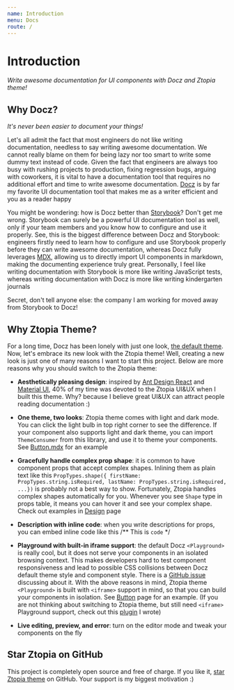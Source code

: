 ```yaml
---
name: Introduction
menu: Docs
route: /
---
```


# Introduction

_Write awesome documentation for UI components with Docz and Ztopia theme!_

## Why Docz?

_It's never been easier to document your things!_

Let's all admit the fact that most engineers do not like writing documentation,
needless to say writing awesome documentation. We cannot really blame on them
for being lazy nor too smart to write some dummy text instead of code.
Given the fact that engineers are always too busy with rushing projects to production,
fixing regression bugs, arguing with coworkers, it is vital to have a documentation
tool that requires no additional effort and time to write awesome documentation.
[Docz](https://www.docz.site/) is by far my favorite UI documentation tool that
makes me as a writer efficient and you as a reader happy

You might be wondering: how is Docz better than [Storybook](https://storybook.js.org/)?
Don't get me wrong. Storybook can surely be a powerful UI documentation tool as well,
only if your team members and you know how to configure and use it properly.
See, this is the biggest difference between Docz and Storybook:
engineers firstly need to learn how to configure and use Storybook properly
before they can write awesome documentation, whereas Docz fully leverages [MDX](https://mdxjs.com/),
allowing us to directly import UI components in markdown, making the documenting experience truly great.
Personally, I feel like writing documentation with Storybook is more like writing JavaScript tests,
whereas writing documentation with Docz is more like writing kindergarten journals

Secret, don't tell anyone else: the company I am working for moved away from
Storybook to Docz!

## Why Ztopia Theme?

For a long time, Docz has been lonely with just one look,
[the default theme](https://github.com/pedronauck/docz/tree/master/core/docz-theme-default).
Now, let's embrace its new look with the Ztopia theme! Well, creating a new look
is just one of many reasons I want to start this project. Below are more reasons
why you should switch to the Ztopia theme:

- **Aesthetically pleasing design**: inspired by
  [Ant Design React](https://ant.design/docs/react/introduce) and
  [Material UI](https://material-ui.com/), 40% of my time was devoted to the Ztopia UI&UX
  when I built this theme. Why? because I believe great UI&UX
  can attract people reading documentation :)

- **One theme, two looks**: Ztopia theme comes with light and dark mode. You can click
  the light bulb in top right corner to see the difference. If your component also
  supports light and dark theme, you can import `ThemeConsumer` from this library,
  and use it to theme your components.
  See [Button.mdx](https://raw.githubusercontent.com/zicodeng/docz-theme-ztopia/master/example/Button.mdx) for an example

- **Gracefully handle complex prop shape**: it is common to have component props
  that accept complex shapes. Inlining them as plain text like this
  `PropTypes.shape({ firstName: PropTypes.string.isRequired, lastName: PropTypes.string.isRequired, ...})`
  is probably not a best way to show. Fortunately, Ztopia handles complex shapes automatically for you.
  Whenever you see `Shape` type in props table, it means you can hover it
  and see your complex shape. Check out examples
  in [Design](http://docz-theme-ztopia.surge.sh/docs/design) page

- **Description with inline code**: when you write descriptions for props,
  you can embed inline code like this /\*\* This is `code` \*/

- **Playground with built-in iframe support**: the default Docz `<Playground>` is really cool,
  but it does not serve your components in an isolated browsing context.
  This makes developers hard to test component responsiveness and lead to
  possible CSS collisions between Docz default theme style and component style.
  There is a [GitHub issue](https://github.com/pedronauck/docz/issues/789) discussing about it.
  With the above reasons in mind, Ztopia theme `<Playground>` is built with `<iframe>` support in mind,
  so that you can build your components in isolation.
  See [Button](http://docz-theme-ztopia.surge.sh/components/button) page for an example.
  (If you are not thinking about switching to Ztopia theme, but still need `<iframe>` Playground support,
  check out this [plugin](https://github.com/zicodeng/docz-iframe-playground) I wrote)

- **Live editing, preview, and error**: turn on the editor mode and tweak your components on the fly

## Star Ztopia on GitHub

This project is completely open source and free of charge. If you like it,
[star Ztopia theme](https://github.com/zicodeng/docz-theme-ztopia) on GitHub. Your support is my biggest motivation :)
